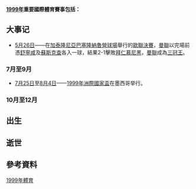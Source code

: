 {{YearTopicTOC|1999|体育}}
{{C20YearInTopic|1999年}}
'''[[1999年|1999年]]重要國際體育賽事包括：'''

== 大事记 ==

* [[5月26日|5月26日]]——在[[加泰隆尼亞|加泰隆尼亞]][[巴塞隆納|巴塞隆納]][[魯營球場|魯營球場]]舉行的[[1999年欧洲冠军联赛决赛|歐聯決賽]]，[[曼聯|曼聯]]以完場前憑[[舒寧咸|舒寧咸]]及[[蘇斯克查|蘇斯克查]]各入一球，結果2-1擊敗[[拜仁慕尼黑|拜仁慕尼黑]]，[[曼聯|曼聯]]成為[[三冠王_(足球)|三冠王]]。
=== 7月至9月 ===
*[[7月25日|7月25日]]至[[8月4日|8月4日]]——[[1999年洲際國家盃|1999年洲際國家盃]]在墨西哥举行。




=== 10月至12月 ===

== 出生 ==


== 逝世 ==
{{main|1999年逝世人物列表}}

== 參考資料 ==

[[Category:1999年體育|]]